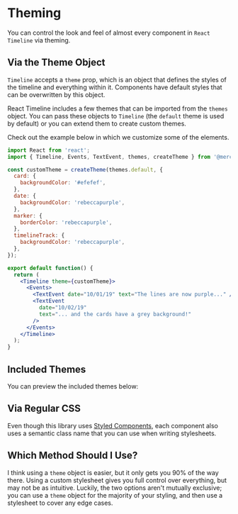 
<Meta title="Timeline/Theming/Intro" />

# Theming

You can control the look and feel of almost every component in `React Timeline` via theming. 

## Via the Theme Object
`Timeline` accepts a `theme` prop, which is an object that defines the styles of the timeline and everything within it. Components have default styles that can be overwritten by this object. 

React Timeline includes a few themes that can be imported from the `themes` object. You can pass these  objects to `Timeline` (the `default` theme is used by default) or you can extend them to create custom themes.

Check out the example below in which we customize some of the elements.

```jsx
import React from 'react';
import { Timeline, Events, TextEvent, themes, createTheme } from '@merc/react-timeline';

const customTheme = createTheme(themes.default, {
  card: {
    backgroundColor: '#efefef',
  },
  date: {
    backgroundColor: 'rebeccapurple',
  },
  marker: {
    borderColor: 'rebeccapurple',
  },
  timelineTrack: {
    backgroundColor: 'rebeccapurple',
  },
});

export default function() {
  return (
    <Timeline theme={customTheme}>
      <Events>
        <TextEvent date="10/01/19" text="The lines are now purple..." />
        <TextEvent
          date="10/02/19"
          text="... and the cards have a grey background!"
        />
      </Events>
    </Timeline>
  );
}
```

<CustomThemeDemo />

## Included Themes

You can preview the included themes below:

<DemoTimeline showThemeCP={true} />



## Via Regular CSS
Even though this library uses [Styled Components](https://www.styled-components.com/), each component also uses a semantic class name that you can use when writing stylesheets.

## Which Method Should I Use?
I think using a `theme` object is easier, but it only gets you 90% of the way there. Using a custom stylesheet gives you full control over everything, but may not be as intuitive. Luckily, the two options aren't mutually exclusive; you can use a `theme` object for the majority of your styling, and then use a stylesheet to cover any edge cases.
